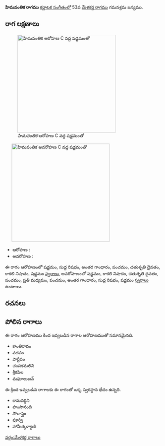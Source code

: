{{Infobox ragam
	| name          	= హిమవంతిక
	| synonym	    	= 
	| mela          	= 
	| chakra        	= 
	| janaka        	= 
	| type          	= షడవ-సంపూర్ణ
	| arohanam      	= {{svaraC|S|R1|G3|P|D2|N3|S'}} 
	| avarohanam    	= {{svaraC|S'|N3|D2|P|M2|P|G3|R1|S}}
	| jeeva         	=
	| chhaya        	=
	| nyasa         	=
	| vishesha      	= 
	| equivalent  		= 
}}
{{కర్ణాటక సంగీత రాగాలు}}
'''హిమవంతిక రాగము''' [[కర్ణాటక సంగీతం]]లో 53వ [[మేళకర్త రాగము]] గమనశ్రమ జన్యము. 


==రాగ లక్షణాలు==
[[Image:himavantika_ar_kb2wiki.png|thumb|right|316px|''హిమవంతిక'' ఆరోహణ C వద్ద షడ్జమంతో]]
	[[Image:himavantika_av_kb2wiki.png|thumb|right|316px|''హిమవంతిక'' అవరోహణ C వద్ద షడ్జమంతో]]

* ఆరోహణ : {{svaraC|S|R1|G3|P|D2|N3|S'}} 
* అవరోహణ : {{svaraC|S'|N3|D2|P|M2|P|G3|R1|S}}

ఈ రాగం ఆరోహణంలో షడ్జమం, సుద్ద  రిషభం, అంతర గాంధారం, పంచమం, చతుశృతి దైవతం, కాకలి  నిషాదం, షడ్జమం [[స్వరాలు]], అవరోహణంలో షడ్జమం, కాకలి  నిషాదం, చతుశృతి దైవతం, పంచమం, ప్రతి మధ్యమం, పంచమం, అంతర గాంధారం, సుద్ద  రిషభం, షడ్జమం [[స్వరాలు]] ఉంటాయి.

==రచనలు==



==పోలిన రాగాలు==
ఈ రాగం ఆరోహణము కింద ఇవ్వబడిన రాగాల ఆరోహణముతో సమానమైనది.
* కాంతిరావం
* పదపం
* పార్టీవం
* చంపకమలిని
* శ్రీకపిల
* మఘాలుజన్

ఈ క్రింద ఇవ్వబడిన రాగాలకు ఈ రాగంతో ఒక్క స్వరస్థాన భేదం ఉన్నది.
* కామవర్ధిని
* హంసానంది
* సౌరాస్త్రం
* పూర్వి
*  హామీర్కళ్యాణి



[[వర్గం:మేళకర్త రాగాలు]]